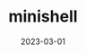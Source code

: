 ---
title: minishell
description: 42 project, recoding our own little bash. A program capable of parsing a prompt and launching executables with arguments, along with a few built-in functions.
date: "2023-03-01"
url: https://github.com/JuanBraco
published: true
  
---